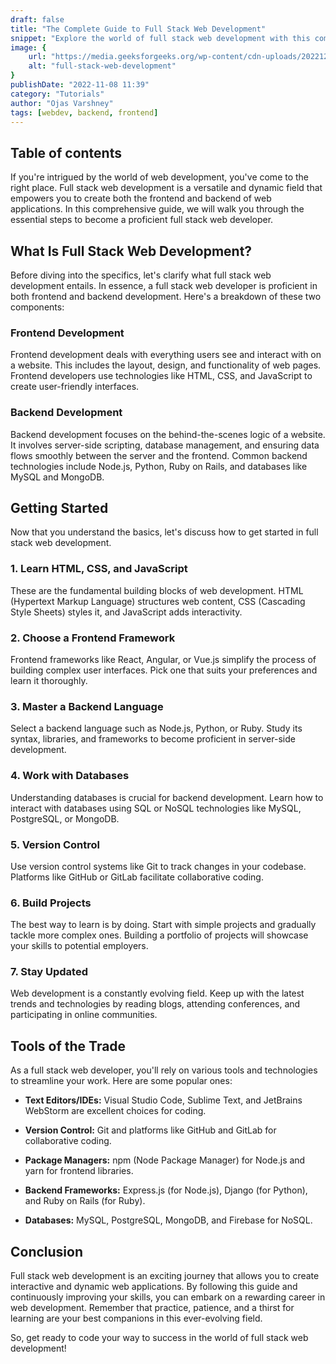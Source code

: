 ```yaml
---
draft: false
title: "The Complete Guide to Full Stack Web Development"
snippet: "Explore the world of full stack web development with this comprehensive guide by Ojas Varshney. Learn HTML, CSS, JavaScript, and delve into frontend and backend technologies. Discover essential tools, frameworks, and stay updated in this ever-evolving field. Start your journey to becoming a proficient web developer today."
image: {
    url: "https://media.geeksforgeeks.org/wp-content/cdn-uploads/20221222184908/web-development1.png",
    alt: "full-stack-web-development"
}
publishDate: "2022-11-08 11:39"
category: "Tutorials"
author: "Ojas Varshney"
tags: [webdev, backend, frontend]
---
```


## Table of contents

If you're intrigued by the world of web development, you've come to the right place. Full stack web development is a versatile and dynamic field that empowers you to create both the frontend and backend of web applications. In this comprehensive guide, we will walk you through the essential steps to become a proficient full stack web developer.

## What Is Full Stack Web Development?

Before diving into the specifics, let's clarify what full stack web development entails. In essence, a full stack web developer is proficient in both frontend and backend development. Here's a breakdown of these two components:

### Frontend Development

Frontend development deals with everything users see and interact with on a website. This includes the layout, design, and functionality of web pages. Frontend developers use technologies like HTML, CSS, and JavaScript to create user-friendly interfaces.

### Backend Development

Backend development focuses on the behind-the-scenes logic of a website. It involves server-side scripting, database management, and ensuring data flows smoothly between the server and the frontend. Common backend technologies include Node.js, Python, Ruby on Rails, and databases like MySQL and MongoDB.

## Getting Started

Now that you understand the basics, let's discuss how to get started in full stack web development.

### 1. Learn HTML, CSS, and JavaScript

These are the fundamental building blocks of web development. HTML (Hypertext Markup Language) structures web content, CSS (Cascading Style Sheets) styles it, and JavaScript adds interactivity.

### 2. Choose a Frontend Framework

Frontend frameworks like React, Angular, or Vue.js simplify the process of building complex user interfaces. Pick one that suits your preferences and learn it thoroughly.

### 3. Master a Backend Language

Select a backend language such as Node.js, Python, or Ruby. Study its syntax, libraries, and frameworks to become proficient in server-side development.

### 4. Work with Databases

Understanding databases is crucial for backend development. Learn how to interact with databases using SQL or NoSQL technologies like MySQL, PostgreSQL, or MongoDB.

### 5. Version Control

Use version control systems like Git to track changes in your codebase. Platforms like GitHub or GitLab facilitate collaborative coding.

### 6. Build Projects

The best way to learn is by doing. Start with simple projects and gradually tackle more complex ones. Building a portfolio of projects will showcase your skills to potential employers.

### 7. Stay Updated

Web development is a constantly evolving field. Keep up with the latest trends and technologies by reading blogs, attending conferences, and participating in online communities.

## Tools of the Trade

As a full stack web developer, you'll rely on various tools and technologies to streamline your work. Here are some popular ones:

- **Text Editors/IDEs:** Visual Studio Code, Sublime Text, and JetBrains WebStorm are excellent choices for coding.

- **Version Control:** Git and platforms like GitHub and GitLab for collaborative coding.

- **Package Managers:** npm (Node Package Manager) for Node.js and yarn for frontend libraries.

- **Backend Frameworks:** Express.js (for Node.js), Django (for Python), and Ruby on Rails (for Ruby).

- **Databases:** MySQL, PostgreSQL, MongoDB, and Firebase for NoSQL.

## Conclusion

Full stack web development is an exciting journey that allows you to create interactive and dynamic web applications. By following this guide and continuously improving your skills, you can embark on a rewarding career in web development. Remember that practice, patience, and a thirst for learning are your best companions in this ever-evolving field.

So, get ready to code your way to success in the world of full stack web development!

